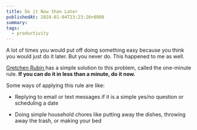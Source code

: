 ```yaml
---
title: Do it Now than Later
publishedAt: 2024-01-04T23:23:26+0800
summary: 
tags:
  - productivity
---
```


A lot of times you would put off doing something easy because you think you would just do it later. But you never do. This happened to me as well.

[Gretchen Rubin ](https://gretchenrubin.com/2006/12/need_a_simple_a/) has a simple solution to this problem, called the one-minute rule. **If you can do it in less than a minute, do it now.**

Some ways of applying this rule are like:

- Replying to email or text messages if it is a simple yes/no question or scheduling a date
  
- Doing simple household chores like putting away the dishes, throwing away the trash, or making your bed